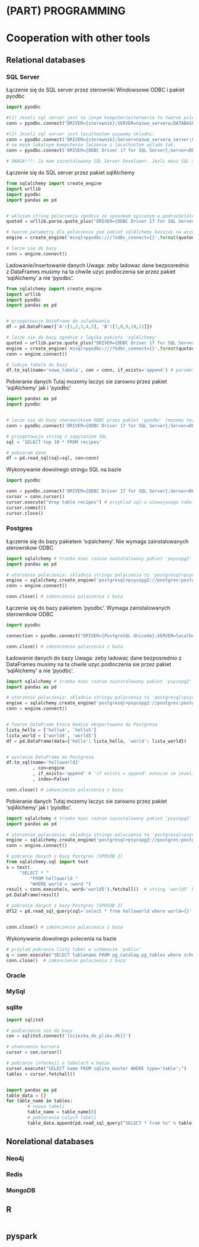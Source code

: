# (PART) <lfg>PROGRAMMING</lfg> {-} 


# Cooperation with other tools


## Relational databases



### SQL Server

Łączenie się do SQL server przez sterowniki Windowsowe ODBC i pakiet pyodbc
```python


import pyodbc

#(1) Jezeli sql server jest na innym komputerze/serwerze to tworze poleczenie do serwera zgodnie ze stringiem o skladni: 
conn = pyodbc.connect("DRIVER={sterownik};SERVER=nazwa_servera;DATABASE=nazwa_bazy;UID=nazwa_uzytkownika;PWD=haslo")

#(2) Jezeli sql server jest localhostem uzywamy skladni: 
conn = pyodbc.connect('DRIVER={sterownik};Server=nazwa_servera_server;Database=nazwa_bazy;Trusted_Connection=yes;')
# na moim lokalnym komputerze laczenie z localhostem wylada tak:
conn = pyodbc.connect('DRIVER={ODBC Driver 17 for SQL Server};Server=DESKTOP-BACLRCB;Database=Test;Trusted_Connection=yes;') # Ja mam wpisane ze sterownik to "ODBC Driver 17 for SQL Server" ale mozesz miec inna wersje sterownika ODBC. Sprawdz to sobie w podgladzie sterownikow ODBC w Windowsie. Nazwe servera sprawdzisz w "Management Studio"

# UWAGA!!!: Ja mam zainstalowany SQL Server Developer. Jezli masz SQL Server Express to przy nazwie serwera w powyzszych stringach polaczenie powinna byc skladnia: 'nazwa_serwera\\SQLEXPRESS' a nie samo 'nazwa_serwera'


```



Łączenie się do SQL server przez pakiet sqlAlchemy
```python


from sqlalchemy import create_engine
import urllib
import pyodbc
import pandas as pd


# wklejam string polaczenia zgodnie ze sposobem opisanym w podrozdzialen 'Łączenie się do SQL server przez sterowniki Windowsowe ODBC i pakiet pyodbc':
quoted = urllib.parse.quote_plus("DRIVER={ODBC Driver 17 for SQL Server};Server=DESKTOP-BACLRCB;Database=Test;Trusted_Connection=yes;")

# tworze patametry dla polaczenie pod pokiet sqlAlchemy bazujac na wczeniej zdefiniowanym stringu polaczenia
engine = create_engine('mssql+pyodbc:///?odbc_connect={}'.format(quoted))

# lacze sie do bazy
conn = engine.connect()

```




Ladowanie/insertowanie danych
Uwaga: zeby ladowac dane bezposrednio z DataFrames musimy na ta chwile uzyc podloczenia sie przez pakiet 'sqlAlchemy' a nie 'pyodbc'.
```python

from sqlalchemy import create_engine
import urllib
import pyodbc
import pandas as pd


# przygotowuje DataFrame do zaladowania
df = pd.DataFrame({'A':[1,2,3,4,5], 'B':[7,8,9,10,11]})

# lacze sie do bazy zgodnie z logika pakietu 'sqlAlchemy'
quoted = urllib.parse.quote_plus("DRIVER={ODBC Driver 17 for SQL Server};Server=DESKTOP-BACLRCB;Database=Test;Trusted_Connection=yes;")
engine = create_engine('mssql+pyodbc:///?odbc_connect={}'.format(quoted))
conn = engine.connect()

# laduje tabele do bazy
df.to_sql(name='nowa_tabela', con = conn, if_exists='append') # parametr 'if_exists' mowi co zrobic gdyby tabela 'nowa_tabela' juz istniala w bazie. Wartosc 'append' oznacze ze do istaniejacej tabeli zostana dodane wiersze. Inne mozliwe wartosci to 'fila' i 'replace'


```



Pobieranie danych
Tutaj mozemy laczyc sie zarowno przez pakiet 'sqlAlchemy' jak i 'pyodbc'
```python

import pandas as pd
import pyodbc


# lacze sie do bazy sterownikiem ODBC przez pakiet 'pyodbc' (mozemy tez oczywiscie uzyc rozwiazania a pakietu sqlAlchemy)
conn = pyodbc.connect('DRIVER={ODBC Driver 17 for SQL Server};Server=DESKTOP-BACLRCB;Database=Test;Trusted_Connection=yes;')

# przygotowuje string z zapytaniem SQL
sql = 'SELECT top 10 * FROM recipes'

# pobieram dane
df = pd.read_sql(sql=sql, con=conn)


```


Wykonywanie dowolnego stringu SQL na bazie
```python

import pyodbc

conn = pyodbc.connect('DRIVER={ODBC Driver 17 for SQL Server};Server=DESKTOP-BACLRCB;Database=Test;Trusted_Connection=yes;')
cursor = conn.cursor()
cursor.execute("drop table recipes") # przyklad sql-a uzuwajacego tabele
cursor.commit()
cursor.close()


```







### Postgres

Łączenie się do bazy pakietem 'sqlalchemy'. Nie wymaga zainstalowanych sterownikow ODBC
```python

import sqlalchemy # trzeba miec roznie zainstalowany pakiet 'psycopg2' !!!. Inaczej funkcje z pakietu 'sqlalchemy' nie beda dzialac
import pandas as pd

# utorzenie polaczenia: skladnia stringu polaczenia to 'postgresql+psycopg2://uzytkownik:haslo@server:port/baza'
engine = sqlalchemy.create_engine('postgresql+psycopg2://postgres:postgres@localhost:5432/postgres') # skladnia polazenia 
conn = engine.connect()

conn.close() # zakonczenie polaczenia z baza

```


Łączenie się do bazy pakietem 'pyodbc'. Wymaga zainstalowanych sterownikow ODBC
```python

import pyodbc

connection = pyodbc.connect("DRIVER={PostgreSQL Unicode};SERVER=localhost;DATABASE=postgres;UID=postgres;PWD=password")

conn.close() # zakonczenie polaczenia z baza

```



Ładowanie danych do bazy
Uwaga: zeby ladowac dane bezposrednio z DataFrames musimy na ta chwile uzyc podloczenia sie przez pakiet 'sqlAlchemy' a nie 'pyodbc'.
```python


import sqlalchemy # trzeba miec roznie zainstalowany pakiet 'psycopg2' !!!. Inaczej funkcje z pakietu 'sqlalchemy' nie beda dzialac
import pandas as pd

# utorzenie polaczenia: skladnia stringu polaczenia to 'postgresql+psycopg2://uzytkownik:haslo@server:port/baza'
engine = sqlalchemy.create_engine('postgresql+psycopg2://postgres:postgres@localhost:5432/postgres') # skladnia polazenia 
conn = engine.connect()


# Tworze DataFrame ktora bedzie eksportowana do Postgresa
lista_hello = ['hello4', 'hello5']
lista_world = ['world4', 'world5']
df = pd.DataFrame(data={'hello': lista_hello, 'world': lista_world})


# wyslanie DataFrame do Postgresa
df.to_sql(name='helloworld2'
          , con=engine
          , if_exists='append' # 'if exists = append' oznacze ze jezeli tabela istnieje to nokordy beda dodane. 
          , index=False) 

conn.close() # zakonczenie polaczenia z baza

```


Pobieranie danych
Tutaj mozemy laczyc sie zarowno przez pakiet 'sqlAlchemy' jak i 'pyodbc'. 
```python


import sqlalchemy # trzeba miec roznie zainstalowany pakiet 'psycopg2' !!!. Inaczej funkcje z pakietu 'sqlalchemy' nie beda dzialac
import pandas as pd

# utorzenie polaczenia: skladnia stringu polaczenia to 'postgresql+psycopg2://uzytkownik:haslo@server:port/baza'
engine = sqlalchemy.create_engine('postgresql+psycopg2://postgres:postgres@localhost:5432/postgres') # skladnia polazenia 
conn = engine.connect()

# pobranie danych z bazy Postgres (SPOSOB 1)
from sqlalchemy.sql import text
s = text(
     "SELECT * "
         "FROM helloworld "
         "WHERE world = :word ")
result = conn.execute(s, word='world5').fetchall()  # string 'world5' bedzie w kwerendzie postawiony pod ':word'
pd.DataFrame(result)

# pobranie danych z bazy Postgres (SPOSOB 2)
df12 = pd.read_sql_query(sql='select * from helloworld where world={}'.format("'world5'"), con=conn)


conn.close() # zakonczenie polaczenia z baza

```

Wykonywanie dowolnego polecenia na bazie
```python

# przylad pobrania listy tabel w schemacie 'public'
q = conn.execute("SELECT tablename FROM pg_catalog.pg_tables where schemaname = 'public'").fetchall()
conn.close()  # zakonczenie polaczenia z baza

```


### Oracle


### MySql

### sqlite

```python

import sqlite3

# podlaczenie sie do bazy
con = sqlite3.connect('[sciezka_do_pliku.db]]')

# utworzenie kursora
cursor = con.cursor()

# pobranie informaji o tabelach w bazie
cursor.execute("SELECT name FROM sqlite_master WHERE type='table';")
tables = cursor.fetchall()


import pandas as pd
table_data = []
for table_name in tables:
        # nazwa tabeli
        table_name = table_name[0]
        # pobieranie calych tabeli
        table_data.append(pd.read_sql_query("SELECT * from %s" % table_name, con))


```




## Norelational databases

### Neo4j

### Redis

### MongoDB



## R

<!-- To check whether your inside Virtualenv: -->


<!-- ```{r} -->

<!-- # use_condaenv('test', conda = "auto", required = FALSE) -->

<!-- ``` -->





```python




```





## pyspark



```r

```


